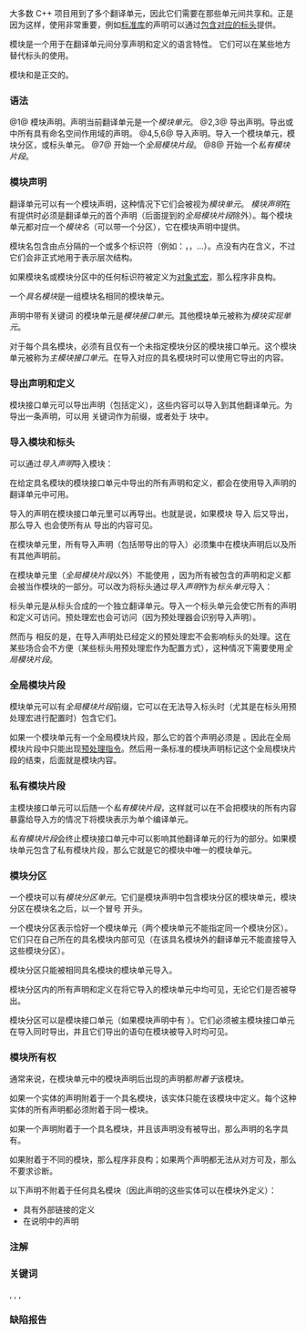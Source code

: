 {{title|模块 {{mark since c++20}}}}
{{cpp/language/basics/navbar}}

大多数 C++ 项目用到了多个翻译单元，因此它们需要在那些单元间共享{{rlp|declarations|声明}}和{{rlp|definition|定义}}。正是因为这样，使用{{ls|cpp/standard library#标头}}非常重要，例如[[cpp/standard library|标准库]]的声明可以通过[[cpp/standard library#包含标头|包含对应的标头]]提供。

模块是一个用于在翻译单元间分享声明和定义的语言特性。
它们可以在某些地方替代标头的使用。

模块和{{rlp|namespace|命名空间}}是正交的。

{{source|
// helloworld.cpp
export module helloworld; // 模块声明

import &lt;iostream&gt;;        // 导入声明

export void hello()       // 导出声明
{
    std::cout &lt;&lt; "Hello world!\n";
}
}}

{{source|
// main.cpp
import helloworld; // 导入声明

int main()
{
    hello();
}
}}

===语法===
{{sdsc begin}}
{{sdsc|num=1|
{{ttb|export}}{{mark optional}} {{ttb|module}} {{spar optional|模块名 模块分区}} {{spar optional|属性}} {{ttb|;}}
}}
{{sdsc|num=2|
{{ttb|export}} {{spar|声明}}
}}
{{sdsc|num=3|
{{ttb|export {}} {{spar optional|声明序列}} {{ttb|}&lt;!----&gt;}}
}}
{{sdsc|num=4 |
{{ttb|export}}{{mark optional}} {{ttb|import}} {{spar optional|模块名 属性}} {{ttb|;}}
}}
{{sdsc|num=5|
{{ttb|export}}{{mark optional}} {{ttb|import}} {{spar optional|模块分区 属性}} {{ttb|;}}
}}
{{sdsc|num=6|
{{ttb|export}}{{mark optional}} {{ttb|import}} {{spar optional|头名 属性}} {{ttb|;}}
}}
{{sdsc|num=7|
{{ttb|module;}}
}}
{{sdsc|num=8|
{{ttb|module : private;}}
}}
{{sdsc end}}

@1@ 模块声明。声明当前翻译单元是一个''模块单元''。
@2,3@ 导出声明。导出{{spar sep|声明}}或{{spar sep|声明序列}}中所有具有命名空间作用域的声明。
@4,5,6@ 导入声明。导入一个模块单元，模块分区，或标头单元。
@7@ 开始一个''全局模块片段''。
@8@ 开始一个''私有模块片段''。

===模块声明===
翻译单元可以有一个模块声明，这种情况下它们会被视为''模块单元''。
''模块声明''{{sep}}在有提供时必须是翻译单元的首个声明（后面提到的''全局模块片段''{{sep}}除外）。每个模块单元都对应一个''模块名''（可以带一个分区），它在模块声明中提供。

{{sdsc begin}}
{{sdsc|
{{ttb|export}}{{mark optional}} {{ttb|module}} {{spar optional|模块名 模块分区}} {{spar optional|属性}} {{ttb|;}}
}}
{{sdsc end}}

模块名包含由点分隔的一个或多个标识符（例如：{{tt|mymodule}}，{{tt|mymodule.mysubmodule}}，{{tt|mymodule2}}...）。点没有内在含义，不过它们会非正式地用于表示层次结构。

如果模块名或模块分区中的任何标识符被定义为[[cpp/preprocessor/replace|对象式宏]]，那么程序非良构。

一个''具名模块''{{sep}}是一组模块名相同的模块单元。

声明中带有关键词 {{c/core|export}} 的模块单元是''模块接口单元''。其他模块单元被称为''模块实现单元''。

对于每个具名模块，必须有且仅有一个未指定模块分区的模块接口单元。这个模块单元被称为''主模块接口单元''。在导入对应的具名模块时可以使用它导出的内容。

{{source|
// （每行表示一个单独的翻译单元）

export module A;   // 为具名模块 'A' 声明主模块接口单元
module A;          // 为具名模块 'A' 声明一个模块实现单元
module A;          // 为具名模块 'A' 声明另一个模块实现单元
export module A.B; // 为具名模块 'A.B' 声明主模块接口单元
module A.B;        // 为具名模块 'A.B' 声明一个模块实现单元
}}

===导出声明和定义===
模块接口单元可以导出声明（包括定义），这些内容可以导入到其他翻译单元。为导出一条声明，可以用 {{c/core|export}} 关键词作为前缀，或者处于 {{c/core|export}} 块中。
 
{{sdsc begin}}
{{sdsc|
{{ttb|export}} {{spar|声明}}
}}
{{sdsc|
{{ttb|export {}} {{spar optional|声明序列}} {{ttb|}&lt;!----&gt;}}
}}
{{sdsc end}}

{{source|
export module A; // 为具名模块 'A' 声明主模块接口单元

// hello() 会在所有导入 'A' 的翻译单元中可见
export char const* hello() { return "hello"; } 

// world() 不可见
char const* world() { return "world"; }

// one() 和 zero() 均可见
export
{
    int one()  { return 1; }
    int zero() { return 0; }
}

// 也可以导出命名空间：hi::english() 和 hi::french() 均可见
export namespace hi
{
    char const* english() { return "Hi!"; }
    char const* french()  { return "Salut!"; }
}
}}

===导入模块和标头===
可以通过''导入声明''{{sep}}导入模块：

{{sdsc begin}}
{{sdsc|
{{ttb|export}}{{mark optional}} {{ttb|import}} {{spar optional|模块名 属性}} {{ttb|;}}
}}
{{sdsc end}}

在给定具名模块的模块接口单元中导出的所有声明和定义，都会在使用导入声明的翻译单元中可用。

导入的声明在模块接口单元里可以再导出。也就是说，如果模块 {{tt|A}} 导入 {{tt|B}} 后又导出，那么导入 {{tt|A}} 也会使所有从 {{tt|B}} 导出的内容可见。

在模块单元里，所有导入声明（包括带导出的导入）必须集中在模块声明后以及所有其他声明前。

{{source|
/////// A.cpp （'A' 的主模块接口单元）
export module A;

export char const* hello() { return "hello"; }

/////// B.cpp （'B' 的主模块接口单元）
export module B;

export import A;

export char const* world() { return "world"; }

/////// main.cpp （非模块单元）
#include &lt;iostream&gt;
import B;

int main()
{
    std::cout &lt;&lt; hello() &lt;&lt; ' ' &lt;&lt; world() &lt;&lt; '\n';
}
}}

在模块单元里（''全局模块片段''{{sep}}以外）不能使用 {{ltt|cpp/preprocessor/include|#include}}，因为所有被包含的声明和定义都会被当作模块的一部分。可以改为将标头通过''导入声明''{{sep}}作为''标头单元''{{sep}}导入：

{{sdsc begin}}
{{sdsc|
{{ttb|export}}{{mark optional}} {{ttb|import}} {{spar optional|头名 属性}} {{ttb|;}}
}}
{{sdsc end}}

标头单元是从标头合成的一个独立翻译单元。导入一个标头单元会使它所有的声明和定义可访问。预处理宏也会可访问（因为预处理器会识别导入声明）。

然而与 {{c/core|#include}} 相反的是，在导入声明处已经定义的预处理宏不会影响标头的处理。这在某些场合会不方便（某些标头用预处理宏作为配置方式），这种情况下需要使用''全局模块片段''。

{{source|1=
/////// A.cpp （'A' 的主模块接口单元）
export module A;

import &lt;iostream&gt;;
export import &lt;string_view&gt;;

export void print(std::string_view message)
{
    std::cout &lt;&lt; message &lt;&lt; std::endl;
}

/////// main.cpp （非模块单元）
import A;

int main()
{
    std::string_view message = "Hello, world!";
    print(message);
}
}}

===全局模块片段===
模块单元可以有''全局模块片段''{{sep}}前缀，它可以在无法导入标头时（尤其是在标头用预处理宏进行配置时）包含它们。

{{sdsc begin}}
{{sdsc|
{{ttb|module;}}

{{spar optional|预处理指令序列}}

{{spar|模块声明}}
}}
{{sdsc end}}

如果一个模块单元有一个全局模块片段，那么它的首个声明必须是 {{ttb|module;}}。因此在全局模块片段中只能出现[[cpp/preprocessor#指令|预处理指令]]。然后用一条标准的模块声明标记这个全局模块片段的结束，后面就是模块内容。

{{source|
/////// A.cpp （'A' 的主模块接口单元）
module;

// 按照 POSIX 标准，定义 _POSIX_C_SOURCE 会向标准标头中添加函数。
#define _POSIX_C_SOURCE 200809L
#include &lt;stdlib.h&gt;

export module A;

import &lt;ctime&gt;;

// 仅用于演示（差的随机源）。应改为使用 C++ &lt;random&gt;。
export double weak_random()
{
    std::timespec ts;
    std::timespec_get(&amp;ts, TIME_UTC); // 来自 &lt;ctime&gt;
    
    // 按照 POSIX 标准从 &lt;stdlib.h&gt; 提供。
    srand48(ts.tv_nsec);
    
    // drand48() 返回 0 与 1 之间的一个随机数
    return drand48();
}

/////// main.cpp （非模块单元）
import &lt;iostream&gt;;
import A;

int main()
{
    std::cout &lt;&lt; "0 与 1 之间的随机值：" &lt;&lt; weak_random() &lt;&lt; '\n';
}
}}

===私有模块片段===
主模块接口单元可以后随一个''私有模块片段''，这样就可以在不会把模块的所有内容暴露给导入方的情况下将模块表示为单个编译单元。

{{sdsc begin}}
{{sdsc|
{{ttb|module : private;}}
{{spar optional|声明序列}}
}}
{{sdsc end}}

''私有模块片段''{{sep}}会终止模块接口单元中可以影响其他翻译单元的行为的部分。如果模块单元包含了私有模块片段，那么它就是它的模块中唯一的模块单元。

{{source|
export module foo;

export int f();

module : private; // 终止模块接口单元中可以影响其他翻译单元的行为的部分
                  // 开始私有模块片段

int f()           // 定义对 foo 的导入方不可及
{
    return 42;
}
}}

===模块分区===
一个模块可以有''模块分区单元''。它们是模块声明中包含模块分区的模块单元，模块分区在模块名之后，以一个冒号 {{ttb|:}} 开头。

{{source|
export module A:B; // 为模块 'A' 分区 ':B' 声明一个模块接口单元。
}}

一个模块分区表示恰好一个模块单元（两个模块单元不能指定同一个模块分区）。它们只在自己所在的具名模块内部可见（在该具名模块外的翻译单元不能直接导入这些模块分区）。

模块分区只能被相同具名模块的模块单元导入。

{{sdsc begin}}
{{sdsc|
{{ttb|export}}{{mark optional}} {{ttb|import}} {{spar optional|模块分区 属性}} {{ttb|;}}
}}
{{sdsc end}}

{{source|
/////// A-B.cpp   
export module A:B;
...

/////// A-C.cpp
module A:C;
...

/////// A.cpp
export module A;

import :C;
export import :B;

...
}}

模块分区内的所有声明和定义在将它导入的模块单元中均可见，无论它们是否被导出。

模块分区可以是模块接口单元（如果模块声明中有 {{ttb|export}}）。它们必须被主模块接口单元在导入同时导出，并且它们导出的语句在模块被导入时均可见。

{{sdsc begin}}
{{sdsc|
{{ttb|export}}{{mark optional}} {{ttb|import}} {{spar optional|模块分区 属性}} {{ttb|;}}
}}
{{sdsc end}}

{{source|
///////  A.cpp   
export module A;     // 主模块接口单元

export import :B;    // Hello() 在导入 'A' 时可见
import :C;           // 现在 WorldImpl() 只对 'A.cpp' 可见
// export import :C; // 错误：无法导出模块实现单元

// World() 对所有导入 'A' 的翻译单元均可见
export char const* World()
{
    return WorldImpl();
}
}}

{{source|
/////// A-B.cpp 
export module A:B; // 模块分区接口单元

// Hello() 对所有导入 'A' 的翻译单元均可见
export char const* Hello() { return "Hello"; }
}}

{{source|
/////// A-C.cpp 
module A:C; // 模块分区实现单元

// WorldImpl() 对 'A' 中所有导入 ':C' 的翻译单元均可见
char const* WorldImpl() { return "World"; }
}}

{{source|
/////// main.cpp 
import A;
import &lt;iostream&gt;;

int main()
{
    std::cout &lt;&lt; Hello() &lt;&lt; ' ' &lt;&lt; World() &lt;&lt; '\n';
    // WorldImpl(); // 错误：WorldImpl() 不可见
}
}}

===模块所有权===
通常来说，在模块单元中的模块声明后出现的声明都''附着于''{{sep}}该模块。

如果一个实体的声明附着于一个具名模块，该实体只能在该模块中定义。每个这种实体的所有声明都必须附着于同一模块。

如果一个声明附着于一个具名模块，并且该声明没有被导出，那么声明的名字具有{{rlps|storage duration#模块链接}}。

{{source|1=
export module lib_A;
 
int f() { return 0; } // f 具有模块链接
export int x = f();   // x 等于 0
}}

{{source|1=
export module lib_B;
 
int f() { return 1; } // OK，lib_A 中的 f 和 lib_B 中的 f 指代不同的实体
export int y = f(); // y 等于 1
}}

如果{{rlp|conflicting declarations#相同实体的多次声明|同一实体的两个声明}}附着于不同的模块，那么程序非良构；如果两个声明都无法从对方可及，那么不要求诊断。

{{source|
/////// decls.h
int f(); // #1，附着于全局模块
int g(); // #2，附着于全局模块
}}

{{source|
/////// M 的模块接口
module;
#include "decls.h"
export module M;
export using ::f; // OK，不声明实体，导出 #1
int g();          // 错误：与 #2 匹配，但附着于 M
export int h();   // #3
export int k();   // #4
}}

{{source|
/////// 其他翻译单元
import M;
static int h();   // 错误：与 #3 匹配
int k();          // 错误：与 #4 匹配
}}

以下声明不附着于任何具名模块（因此声明的这些实体可以在模块外定义）：

* 具有外部链接的{{rlp|namespace|命名空间}}定义
* 在{{rlp|language linkage|语言链接}}说明中的声明

{{source|
export module lib_A;
 
namespace ns // ns 不附着于 lib_A
{
    export extern "C++" int f(); // f 不附着于 lib_A
           extern "C++" int g(); // g 不附着于 lib_A
    export              int h(); // h 附着于 lib_A
}
// ns::h 必须在 lib_A 中定义，但 ns::f 和 ns::g 可以在其他地方定义
// （例如在传统源文件中）
}}

===注解===
{{ftm begin|comment=yes|std=yes}}
{{ftm|__cpp_modules|模块 &amp;mdash; 核心语言支持|value=201907L|std=C++20}}
{{ftm|__cpp_lib_modules|[[cpp/standard library#导入模块|标准库模块]] {{c|std}} 和 {{c|std.compat}}|value=202207L|std=C++23}}
{{ftm end}}

===关键词===
{{ltt|cpp/keyword/private}},
{{ltt|cpp/identifier_with_special_meaning/module}},
{{ltt|cpp/identifier_with_special_meaning/import}}, 
{{ltt|cpp/keyword/export}}

===缺陷报告===
{{dr list begin}}
{{dr list item|wg=cwg|dr=2732|std=C++20|before=不明确可导入标头是否会对导入时的预处理器状态有反应|after=不会有反应}}
{{dr list item|paper=P3034R1|std=C++20|before=模块名和模块分区中可以包含定义为对象式宏的标识符|after=已禁止}}
{{dr list end}}

{{langlinks|en|es|ja|ru}}